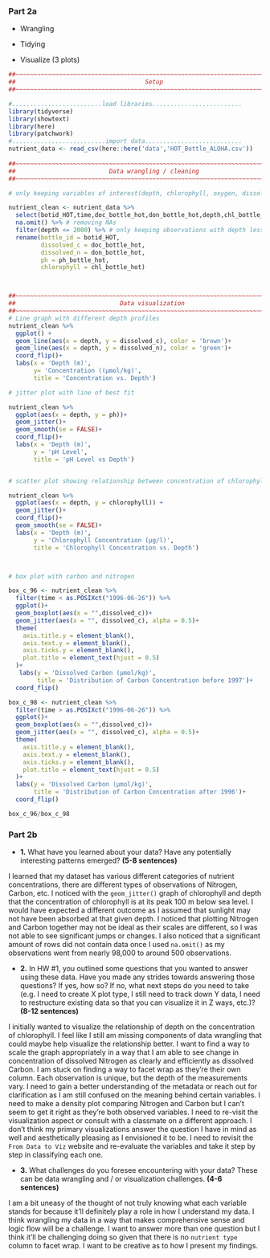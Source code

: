 ### Part 2a

-   Wrangling

-   Tidying

-   Visualize (3 plots)

```r
##~~~~~~~~~~~~~~~~~~~~~~~~~~~~~~~~~~~~~~~~~~~~~~~~~~~~~~~~~~~~~~~~~~~~~~~~~~~~~~
##                                    Setup                                 ----
##~~~~~~~~~~~~~~~~~~~~~~~~~~~~~~~~~~~~~~~~~~~~~~~~~~~~~~~~~~~~~~~~~~~~~~~~~~~~~~

#.........................load libraries.........................
library(tidyverse)
library(showtext)
library(here)
library(patchwork)
#..........................import data...........................
nutrient_data <- read_csv(here::here('data','HOT_Bottle_ALOHA.csv'))
  
##~~~~~~~~~~~~~~~~~~~~~~~~~~~~~~~~~~~~~~~~~~~~~~~~~~~~~~~~~~~~~~~~~~~~~~~~~~~~~~
##                          Data wrangling / cleaning                       ----
##~~~~~~~~~~~~~~~~~~~~~~~~~~~~~~~~~~~~~~~~~~~~~~~~~~~~~~~~~~~~~~~~~~~~~~~~~~~~~~

# only keeping variables of interest(depth, chlorophyll, oxygen, dissolved organic nitrogen )

nutrient_clean <- nutrient_data %>% 
  select(botid_HOT,time,doc_bottle_hot,don_bottle_hot,depth,chl_bottle_hot, botid_HOT,ph_bottle_hot) %>% # selecting columns of interest
  na.omit() %>% # removing NAs
  filter(depth <= 2000) %>% # only keeping observations with depth less than or equal to 3000 m below sea level
  rename(bottle_id = botid_HOT,
         dissolved_c = doc_bottle_hot,
         dissolved_n = don_bottle_hot,
         ph = ph_bottle_hot,
         chlorophyll = chl_bottle_hot)



##~~~~~~~~~~~~~~~~~~~~~~~~~~~~~~~~~~~~~~~~~~~~~~~~~~~~~~~~~~~~~~~~~~~~~~~~~~~~~~
##                             Data visualization                           ----
##~~~~~~~~~~~~~~~~~~~~~~~~~~~~~~~~~~~~~~~~~~~~~~~~~~~~~~~~~~~~~~~~~~~~~~~~~~~~~~
# Line graph with different depth profiles
nutrient_clean %>% 
  ggplot() +
  geom_line(aes(x = depth, y = dissolved_c), color = 'brown')+
  geom_line(aes(x = depth, y = dissolved_n), color = 'green')+
  coord_flip()+
  labs(x = 'Depth (m)',
       y= 'Concentration ((μmol/kg)',
       title = 'Concentration vs. Depth')

# jitter plot with line of best fit

nutrient_clean %>% 
  ggplot(aes(x = depth, y = ph))+
  geom_jitter()+
  geom_smooth(se = FALSE)+
  coord_flip()+
  labs(x = 'Depth (m)',
       y = 'pH Level',
       title = 'pH Level vs Depth')


# scatter plot showing relationship between concentration of chlorophyll and depth

nutrient_clean %>% 
  ggplot(aes(x = depth, y = chlorophyll)) +
  geom_jitter()+
  coord_flip()+
  geom_smooth(se = FALSE)+
  labs(x = 'Depth (m)',
       y = 'Chlorophyll Concentration (µg/l)',
       title = 'Chlorophyll Concentration vs. Depth')



# box plot with carbon and nitrogen

box_c_96 <- nutrient_clean %>% 
  filter(time < as.POSIXct("1996-06-26")) %>% 
  ggplot()+
  geom_boxplot(aes(x = "",dissolved_c))+
  geom_jitter(aes(x = "", dissolved_c), alpha = 0.5)+
  theme(
    axis.title.y = element_blank(),
    axis.text.y = element_blank(),
    axis.ticks.y = element_blank(),
    plot.title = element_text(hjust = 0.5)
  )+
   labs(y = 'Dissolved Carbon (μmol/kg)',
        title = 'Distribution of Carbon Concentration before 1997')+
  coord_flip()

box_c_98 <- nutrient_clean %>% 
  filter(time > as.POSIXct("1996-06-26")) %>% 
  ggplot()+
  geom_boxplot(aes(x = "",dissolved_c))+
  geom_jitter(aes(x = "", dissolved_c), alpha = 0.5)+
  theme(
    axis.title.y = element_blank(),
    axis.text.y = element_blank(),
    axis.ticks.y = element_blank(),
    plot.title = element_text(hjust = 0.5)
  )+
  labs(y = 'Dissolved Carbon (μmol/kg)',
       title = 'Distribution of Carbon Concentration after 1996')+
  coord_flip()

box_c_96/box_c_98
```

### Part 2b

-   **1.** What have you learned about your data? Have any potentially interesting patterns emerged? **(5-8 sentences)**

I learned that my dataset has various different categories of nutrient concentrations, there are different types of observations of Nitrogen, Carbon, etc. I noticed with the `geom_jitter()` graph of chlorophyll and depth that the concentration of chlorophyll is at its peak 100 m below sea level. I would have expected a different outcome as I assumed that sunlight may not have been absorbed at that given depth. I noticed that plotting Nitrogen and Carbon together may not be ideal as their scales are different, so I was not able to see significant jumps or changes. I also noticed that a significant amount of rows did not contain data once I used `na.omit()` as my observations went from nearly 98,000 to around 500 observations.

-   **2.** In HW #1, you outlined some questions that you wanted to answer using these data. Have you made any strides towards answering those questions? If yes, how so? If no, what next steps do you need to take (e.g. I need to create X plot type, I still need to track down Y data, I need to restructure existing data so that you can visualize it in Z ways, etc.)? **(8-12 sentences)**

I initially wanted to visualize the relationship of depth on the concentration of chlorophyll. I feel like I still am missing components of data wrangling that could maybe help visualize the relationship better. I want to find a way to scale the graph appropriately in a way that I am able to see change in concentration of dissolved Nitrogen as clearly and efficiently as dissolved Carbon. I am stuck on finding a way to facet wrap as they're their own column. Each observation is unique, but the depth of the measurements vary. I need to gain a better understanding of the metadata or reach out for clarification as I am still confused on the meaning behind certain variables. I need to make a density plot comparing Nitrogen and Carbon but I can't seem to get it right as they're both observed variables. I need to re-visit the visualization aspect or consult with a classmate on a different approach. I don't think my primary visualizations answer the question I have in mind as well and aesthetically pleasing as I envisioned it to be. I need to revisit the `From Data to Viz` website and re-evaluate the variables and take it step by step in classifying each one.

-   **3.** What challenges do you foresee encountering with your data? These can be data wrangling and / or visualization challenges. **(4-6 sentences)**

I am a bit uneasy of the thought of not truly knowing what each variable stands for because it'll definitely play a role in how I understand my data. I think wrangling my data in a way that makes comprehensive sense and logic flow will be a challenge. I want to answer more than one question but I think it'll be challenging doing so given that there is no `nutrient type` column to facet wrap. I want to be creative as to how I present my findings.

